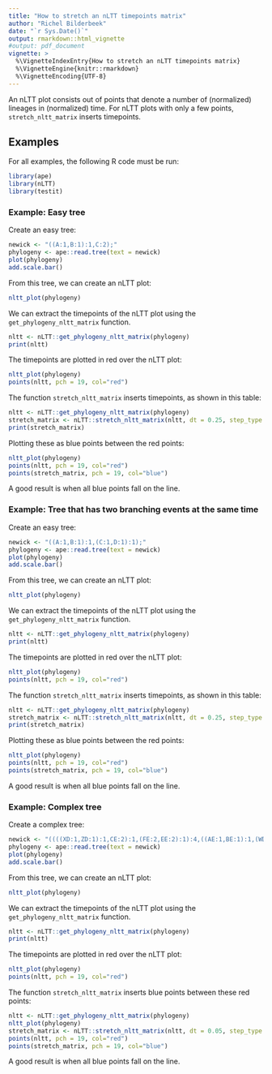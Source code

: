 ```yaml
---
title: "How to stretch an nLTT timepoints matrix"
author: "Richel Bilderbeek"
date: "`r Sys.Date()`"
output: rmarkdown::html_vignette
#output: pdf_document
vignette: >
  %\VignetteIndexEntry{How to stretch an nLTT timepoints matrix}
  %\VignetteEngine{knitr::rmarkdown}
  %\VignetteEncoding{UTF-8}
---
```


An nLTT plot consists out of points that denote a number of (normalized)
lineages in (normalized) time. For nLTT plots with only a few points,
`stretch_nltt_matrix` inserts timepoints.

## Examples

For all examples, the following R code must be run:

```r
library(ape)
library(nLTT)
library(testit)
```

### Example: Easy tree

Create an easy tree:

```r
newick <- "((A:1,B:1):1,C:2);"
phylogeny <- ape::read.tree(text = newick)
plot(phylogeny)
add.scale.bar()
```

From this tree, we can create an nLTT plot:

```r
nltt_plot(phylogeny)
```

We can extract the timepoints of the nLTT plot using the
`get_phylogeny_nltt_matrix` function. 

```r
nltt <- nLTT::get_phylogeny_nltt_matrix(phylogeny)
print(nltt)
```

The timepoints are plotted in red over the nLTT plot:

```r
nltt_plot(phylogeny)
points(nltt, pch = 19, col="red")
```

The function `stretch_nltt_matrix` inserts timepoints, as shown in this table:

```r
nltt <- nLTT::get_phylogeny_nltt_matrix(phylogeny)
stretch_matrix <- nLTT::stretch_nltt_matrix(nltt, dt = 0.25, step_type = "upper")
print(stretch_matrix)
```

Plotting these as blue points between the red points:

```r
nltt_plot(phylogeny)
points(nltt, pch = 19, col="red")
points(stretch_matrix, pch = 19, col="blue")
```

A good result is when all blue points fall on the line.

### Example: Tree that has two branching events at the same time

Create an easy tree:

```r
newick <- "((A:1,B:1):1,(C:1,D:1):1);"
phylogeny <- ape::read.tree(text = newick)
plot(phylogeny)
add.scale.bar()
```

From this tree, we can create an nLTT plot:

```r
nltt_plot(phylogeny)
```

We can extract the timepoints of the nLTT plot using the
`get_phylogeny_nltt_matrix` function. 

```r
nltt <- nLTT::get_phylogeny_nltt_matrix(phylogeny)
print(nltt)
```

The timepoints are plotted
in red over the nLTT plot:

```r
nltt_plot(phylogeny)
points(nltt, pch = 19, col="red")
```

The function `stretch_nltt_matrix` inserts timepoints, as shown in this table:

```r
nltt <- nLTT::get_phylogeny_nltt_matrix(phylogeny)
stretch_matrix <- nLTT::stretch_nltt_matrix(nltt, dt = 0.25, step_type = "upper")
print(stretch_matrix)
```

Plotting these as blue points between the red points:


```r
nltt_plot(phylogeny)
points(nltt, pch = 19, col="red")
points(stretch_matrix, pch = 19, col="blue")
```

A good result is when all blue points fall on the line.

### Example: Complex tree

Create a complex tree:


```r
newick <- "((((XD:1,ZD:1):1,CE:2):1,(FE:2,EE:2):1):4,((AE:1,BE:1):1,(WD:1,YD:1):1):5);"
phylogeny <- ape::read.tree(text = newick)
plot(phylogeny)
add.scale.bar()
```

From this tree, we can create an nLTT plot:

```r
nltt_plot(phylogeny)
```

We can extract the timepoints of the nLTT plot using the
`get_phylogeny_nltt_matrix` function. 

```r
nltt <- nLTT::get_phylogeny_nltt_matrix(phylogeny)
print(nltt)
```

The timepoints are plotted
in red over the nLTT plot:

```r
nltt_plot(phylogeny)
points(nltt, pch = 19, col="red")
```

The function `stretch_nltt_matrix` inserts blue points between these
red points:

```r
nltt <- nLTT::get_phylogeny_nltt_matrix(phylogeny)
nltt_plot(phylogeny)
stretch_matrix <- nLTT::stretch_nltt_matrix(nltt, dt = 0.05, step_type = "upper")
points(nltt, pch = 19, col="red")
points(stretch_matrix, pch = 19, col="blue")
```

A good result is when all blue points fall on the line.
